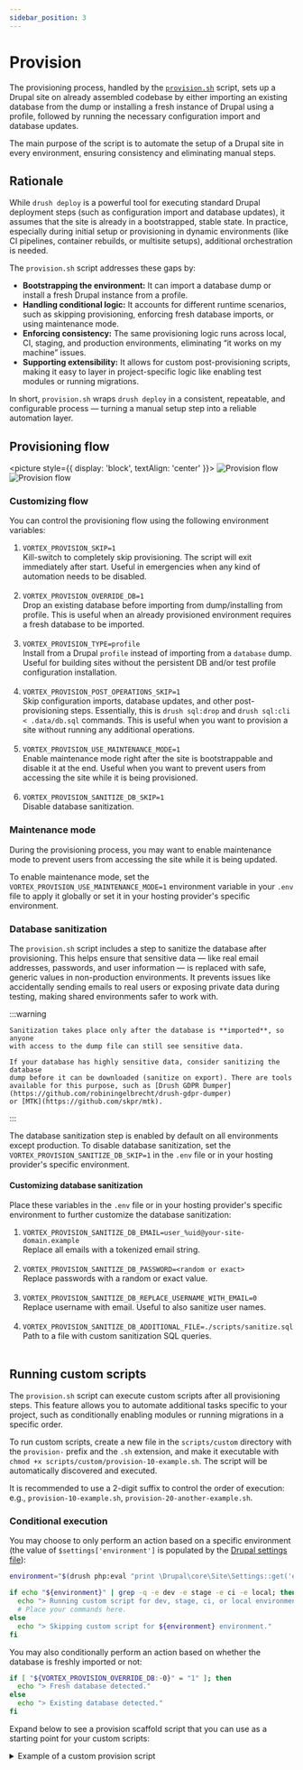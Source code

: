```yaml
---
sidebar_position: 3
---
```


# Provision

The provisioning process, handled by the
[`provision.sh`](https://github.com/drevops/vortex/blob/develop/scripts/vortex/provision.sh)
script, sets up a
Drupal site on already assembled codebase by either importing an existing
database from the dump or installing a fresh instance of Drupal using a profile,
followed by running the necessary configuration import and database updates.

The main purpose of the script is to automate the setup of a Drupal site
in every environment, ensuring consistency and eliminating manual steps.

## Rationale

While `drush deploy` is a powerful tool for executing standard Drupal deployment
steps (such as configuration import and database updates), it assumes that the
site is already in a bootstrapped, stable state. In practice, especially during
initial setup or provisioning in dynamic environments (like CI pipelines,
container rebuilds, or multisite setups), additional orchestration is needed.

The `provision.sh` script addresses these gaps by:
- **Bootstrapping the environment:** It can import a database dump or install a fresh Drupal instance from a
profile.
- **Handling conditional logic:** It accounts for different runtime scenarios, such as skipping provisioning,
enforcing fresh database imports, or using maintenance mode.
- **Enforcing consistency:** The same provisioning logic runs across local, CI, staging, and production
environments, eliminating “it works on my machine” issues.
- **Supporting extensibility:** It allows for custom post-provisioning scripts, making it easy to layer in
project-specific logic like enabling test modules or running migrations.

In short, `provision.sh` wraps `drush deploy` in a consistent, repeatable, and
configurable process — turning a manual setup step into a reliable automation
layer.

## Provisioning flow

<picture style={{ display: 'block', textAlign: 'center' }}>
  <img src="/img/diagram-provision-dark.svg#gh-dark-mode-only" alt="Provision flow"/>
  <img src="/img/diagram-provision-light.svg#gh-light-mode-only" alt="Provision flow"/>
</picture>

### Customizing flow

You can control the provisioning flow using the following environment variables:

1. `VORTEX_PROVISION_SKIP=1`<br/>Kill-switch to completely skip provisioning. The script will exit immediately after start. Useful in emergencies when any kind of automation needs to be disabled.<br/><br/>
2. `VORTEX_PROVISION_OVERRIDE_DB=1`<br/>Drop an existing database before importing from dump/installing from profile. This is useful when an already provisioned environment requires a fresh database to be imported.<br/><br/>
3. `VORTEX_PROVISION_TYPE=profile`<br/>Install from a Drupal `profile` instead of importing from a `database` dump. Useful for building sites without the persistent DB and/or test profile configuration installation.<br/><br/>
4. `VORTEX_PROVISION_POST_OPERATIONS_SKIP=1`<br/>Skip configuration imports, database updates, and other post-provisioning steps. Essentially, this is `drush sql:drop` and `drush sql:cli < .data/db.sql` commands. This is useful when you want to provision a site without running any additional operations.<br/><br/>
5. `VORTEX_PROVISION_USE_MAINTENANCE_MODE=1`<br/>Enable maintenance mode right after the site is bootstrappable and disable it at the end. Useful when you want to prevent users from accessing the site while it is being provisioned.<br/><br/>
6. `VORTEX_PROVISION_SANITIZE_DB_SKIP=1`<br/>Disable database sanitization.

### Maintenance mode

During the provisioning process, you may want to enable maintenance mode to
prevent users from accessing the site while it is being updated.

To enable maintenance mode, set the `VORTEX_PROVISION_USE_MAINTENANCE_MODE=1`
environment variable in your `.env` file to apply it globally or set it in your
hosting provider's specific environment.

### Database sanitization

The `provision.sh` script includes a step to sanitize the database after
provisioning. This helps ensure that sensitive data — like real email addresses,
passwords, and user information — is replaced with safe, generic values in
non-production environments. It prevents issues like accidentally sending emails
to real users or exposing private data during testing, making shared
environments safer to work with.

:::warning

    Sanitization takes place only after the database is **imported**, so anyone
    with access to the dump file can still see sensitive data.

    If your database has highly sensitive data, consider sanitizing the database
    dump before it can be downloaded (sanitize on export). There are tools
    available for this purpose, such as [Drush GDPR Dumper](https://github.com/robiningelbrecht/drush-gdpr-dumper)
    or [MTK](https://github.com/skpr/mtk).

:::

The database sanitization step is enabled by default on all environments except
production. To disable database sanitization, set the
`VORTEX_PROVISION_SANITIZE_DB_SKIP=1` in the `.env` file or in your hosting
provider's specific environment.

#### Customizing database sanitization

Place these variables in the `.env` file or in your hosting provider's specific
environment to further customize the database sanitization:

1. `VORTEX_PROVISION_SANITIZE_DB_EMAIL=user_%uid@your-site-domain.example`<br/>Replace all emails with a tokenized email string.<br/><br/>
2. `VORTEX_PROVISION_SANITIZE_DB_PASSWORD=<random or exact>`<br/>Replace passwords with a random or exact value.<br/><br/>
3. `VORTEX_PROVISION_SANITIZE_DB_REPLACE_USERNAME_WITH_EMAIL=0`<br/>Replace username with email. Useful to also sanitize user names.<br/><br/>
4. `VORTEX_PROVISION_SANITIZE_DB_ADDITIONAL_FILE=./scripts/sanitize.sql`<br/>Path to a file with custom sanitization SQL queries.<br/><br/>

## Running custom scripts

The `provision.sh` script can execute custom scripts after all provisioning
steps. This feature allows you to automate additional tasks specific to your
project, such as conditionally enabling modules or running migrations in a
specific order.

To run custom scripts, create a new file in the `scripts/custom` directory
with the `provision-` prefix and the `.sh` extension, and make it executable
with `chmod +x scripts/custom/provision-10-example.sh`. The script will be
automatically discovered and executed.

It is recommended to use a 2-digit suffix to control the order of execution:
e.g., `provision-10-example.sh`, `provision-20-another-example.sh`.

### Conditional execution

You may choose to only perform an action based on a specific environment (the
value of `$settings['environment']` is populated by
the [Drupal settings file](settings#environment-type-detection)):

```bash
environment="$(drush php:eval "print \Drupal\core\Site\Settings::get('environment');")"

if echo "${environment}" | grep -q -e dev -e stage -e ci -e local; then
  echo "> Running custom script for dev, stage, ci, or local environment."
  # Place your commands here.
else
  echo "> Skipping custom script for ${environment} environment."
fi
```

You may also conditionally perform an action based on whether the database is
freshly imported or not:

```bash
if [ "${VORTEX_PROVISION_OVERRIDE_DB:-0}" = "1" ]; then
  echo "> Fresh database detected."
else
  echo "> Existing database detected."
fi
```

Expand below to see a provision scaffold script that you can use as a
starting point for your custom scripts:


<details>
  <summary>Example of a custom provision script</summary>

<CodeBlock language="bash">{ProvisionScriptExample}</CodeBlock>

</details>
